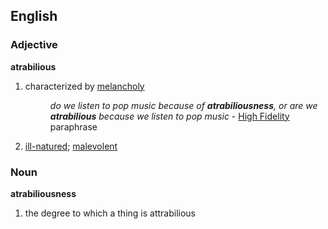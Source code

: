 == English ==

=== Adjective ===
'''atrabilious'''
# characterized by [[melancholy]]
#: ''do we listen to pop music because of '''atrabiliousness''', or are we '''atrabilious''' because we listen to pop music'' - [[High Fidelity]] paraphrase
# [[ill-natured]]; [[malevolent]]

=== Noun ===
'''atrabiliousness'''
# the degree to which a thing is attrabilious